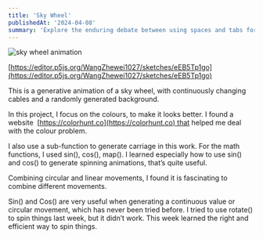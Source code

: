 ```yaml
---
title: 'Sky Wheel'
publishedAt: '2024-04-08'
summary: 'Explore the enduring debate between using spaces and tabs for code indentation, and why this choice matters more than you might think.'
---
```



<div className="flex justify-center mb-4">
    <Image src={`/posts/sky-wheel/sky-wheel.gif`} alt="sky wheel animation" width={400} height={400} />
</div>


[https://editor.p5js.org/WangZhewei1027/sketches/eEB5Tp1go](https://editor.p5js.org/WangZhewei1027/sketches/eEB5Tp1go)

This is a generative animation of a sky wheel, with continuously changing cables and a randomly generated background.

In this project, I focus on the colours, to make it looks better. I found a website  [https://colorhunt.co](https://colorhunt.co) that helped me deal with the colour problem.

I also use a sub-function to generate carriage in this work. For the math functions, I used sin(), cos(), map(). I learned especially how to use sin() and cos() to generate spinning animations, that’s quite useful.

Combining circular and linear movements, I found it is fascinating to combine different movements. 

Sin() and Cos() are very useful when generating a continuous value or circular movement, which has never been tried before. I tried to use rotate() to spin things last week, but it didn’t work. This week learned the right and efficient way to spin things.